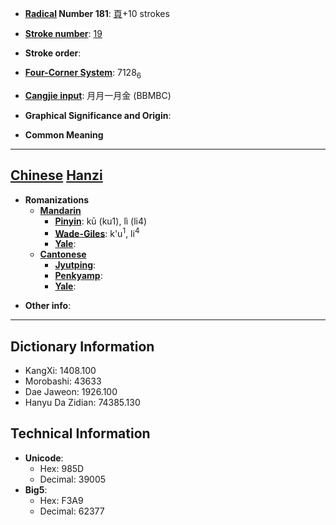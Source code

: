 * '''[[Wiktionary:Chinese radical index| Radical]] Number 181''': [[Wiktionary:Chinese radical index 頁|頁]]+10 strokes

* '''[[Wiktionary:Chinese total strokes index|Stroke number]]''': [[Wiktionary:Chinese total strokes index 19|19]]

* '''Stroke order''': 

* '''[[Wiktionary:Chinese four corner index|Four-Corner System]]''': 7128<sub>6</sub>

* '''[[Wiktionary:Chinese Cangjie index|Cangjie input]]''': 月月一月金 (BBMBC)

* '''Graphical Significance and Origin''': 

* '''Common Meaning'''

----

== [[Chinese]] [[Hanzi]] ==

* '''Romanizations'''
** '''[[Mandarin]]'''
*** '''[[Pinyin]]''': kū (ku1), lì (li4)
*** '''[[Wade-Giles]]''': k'u<sup>1</sup>, li<sup>4</sup>
*** '''[[Yale]]''': 
** '''[[Cantonese]]'''
*** '''[[Jyutping]]''':
*** '''[[Penkyamp]]''': 
*** '''[[Yale]]''': 

* '''Other info''': 

----

== Dictionary Information ==

* KangXi: 1408.100
* Morobashi: 43633
* Dae Jaweon: 1926.100
* Hanyu Da Zidian: 74385.130

== Technical Information ==

* '''Unicode''':
** Hex: 985D
** Decimal: 39005
* '''Big5''':
** Hex: F3A9
** Decimal: 62377